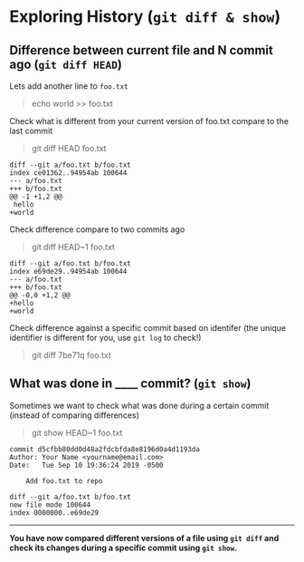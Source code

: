 # Exploring History (`git diff & show`)
## Difference between current file and N commit ago (`git diff HEAD`)

Lets add another line to `foo.txt`

> echo world >> foo.txt

Check what is different from your current version of foo.txt compare to the last commit

> git diff HEAD foo.txt

```
diff --git a/foo.txt b/foo.txt
index ce01362..94954ab 100644
--- a/foo.txt
+++ b/foo.txt
@@ -1 +1,2 @@
 hello
+world
```

Check difference compare to two commits ago

> git diff HEAD~1 foo.txt

```
diff --git a/foo.txt b/foo.txt
index e69de29..94954ab 100644
--- a/foo.txt
+++ b/foo.txt
@@ -0,0 +1,2 @@
+hello
+world
```

Check difference against a specific commit based on identifer (the unique identifier is different for you, use `git log` to check!)

> git diff 7be71q foo.txt 

## What was done in ____ commit? (`git show`)

Sometimes we want to check what was done during a certain commit (instead of comparing differences)

> git show HEAD~1 foo.txt

```
commit d5cfbb80dd0d48a2fdcbfda8e8196d0a4d1193da
Author: Your Name <yourname@email.com>
Date:   Tue Sep 10 19:36:24 2019 -0500

    Add foo.txt to repo

diff --git a/foo.txt b/foo.txt
new file mode 100644
index 0000000..e69de29
```

***
**You have now compared different versions of a file using `git diff` and check its changes during a specific commit using `git show`.**